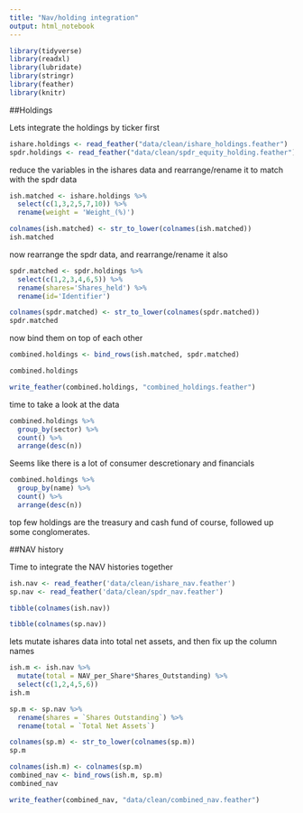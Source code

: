 ```yaml
---
title: "Nav/holding integration"
output: html_notebook
---
```


```r
library(tidyverse)
library(readxl)
library(lubridate)
library(stringr)
library(feather)
library(knitr)
```

##Holdings

Lets integrate the holdings by ticker first

```r
ishare.holdings <- read_feather("data/clean/ishare_holdings.feather")
spdr.holdings <- read_feather("data/clean/spdr_equity_holding.feather")
```

reduce the variables in the ishares data and rearrange/rename it to match with the spdr data

```r
ish.matched <- ishare.holdings %>% 
  select(c(1,3,2,5,7,10)) %>% 
  rename(weight = 'Weight_(%)')

colnames(ish.matched) <- str_to_lower(colnames(ish.matched))
ish.matched
```

now rearrange the spdr data, and rearrange/rename it also

```r
spdr.matched <- spdr.holdings %>% 
  select(c(1,2,3,4,6,5)) %>% 
  rename(shares='Shares_held') %>% 
  rename(id='Identifier')

colnames(spdr.matched) <- str_to_lower(colnames(spdr.matched))
spdr.matched
```

now bind them on top of each other

```r
combined.holdings <- bind_rows(ish.matched, spdr.matched)

combined.holdings
```

```r
write_feather(combined.holdings, "combined_holdings.feather")
```

time to take a look at the data

```r
combined.holdings %>% 
  group_by(sector) %>% 
  count() %>% 
  arrange(desc(n))
```

Seems like there is a lot of consumer descretionary and financials

```r
combined.holdings %>% 
  group_by(name) %>% 
  count() %>% 
  arrange(desc(n))
```

top few holdings are the treasury and cash fund of course, followed up some conglomerates.

##NAV history

Time to integrate the NAV histories together

```r
ish.nav <- read_feather('data/clean/ishare_nav.feather')
sp.nav <- read_feather('data/clean/spdr_nav.feather')
```

```r
tibble(colnames(ish.nav))
```

```r
tibble(colnames(sp.nav))
```

lets mutate ishares data into total net assets, and then fix up the column names

```r
ish.m <- ish.nav %>% 
  mutate(total = NAV_per_Share*Shares_Outstanding) %>% 
  select(c(1,2,4,5,6))
ish.m
```

```r
sp.m <- sp.nav %>% 
  rename(shares = `Shares Outstanding`) %>% 
  rename(total = `Total Net Assets`)

colnames(sp.m) <- str_to_lower(colnames(sp.m))
sp.m
```

```r
colnames(ish.m) <- colnames(sp.m)
combined_nav <- bind_rows(ish.m, sp.m)
combined_nav
```


```r
write_feather(combined_nav, "data/clean/combined_nav.feather")
```







